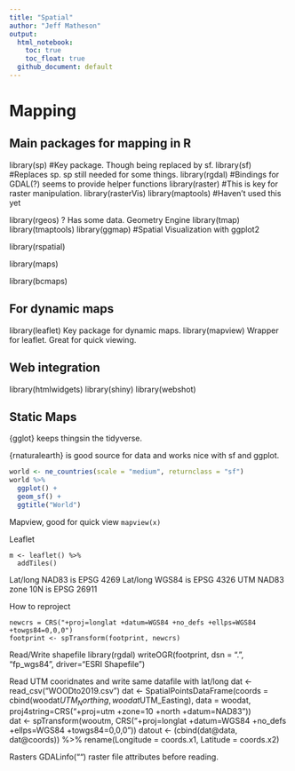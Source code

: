 ```yaml
---
title: "Spatial"
author: "Jeff Matheson"
output: 
  html_notebook:
    toc: true
    toc_float: true
  github_document: default
---
```


# Mapping

## Main packages for mapping in R
library(sp)         #Key package. Though being replaced by sf.
library(sf)         #Replaces sp. sp still needed for some things.
library(rgdal)      #Bindings for GDAL(?) seems to provide helper functions
library(raster)     #This is key for raster manipulation.
library(rasterVis)
library(maptools)   #Haven't used this yet

library(rgeos)      ? Has some data. Geometry Engine
library(tmap)
library(tmaptools)
library(ggmap)      #Spatial Visualization with ggplot2

library(rspatial)

library(maps)

library(bcmaps)

## For dynamic maps

library(leaflet)    Key package for dynamic maps. 
library(mapview)    Wrapper for leaflet. Great for quick viewing.

## Web integration 
library(htmlwidgets)
library(shiny)
library(webshot)

## Static Maps
{gglot} keeps thingsin the tidyverse.

{rnaturalearth} is good source for data and works nice with sf and ggplot.

```r
world <- ne_countries(scale = "medium", returnclass = "sf")
world %>% 
  ggplot() +
  geom_sf() +
  ggtitle("World")
```

Mapview, good for quick view
`mapview(x)`

Leaflet
```
m <- leaflet() %>% 
  addTiles() 
```

Lat/long NAD83 is EPSG 4269
Lat/long WGS84 is EPSG 4326
UTM NAD83 zone 10N is EPSG 26911 

How to reproject
```
newcrs = CRS("+proj=longlat +datum=WGS84 +no_defs +ellps=WGS84 +towgs84=0,0,0")
footprint <- spTransform(footprint, newcrs)
```

Read/Write shapefile
library(rgdal)
writeOGR(footprint, dsn = ".", "fp_wgs84", driver="ESRI Shapefile")

Read UTM cooridnates and write same datafile with lat/long 
dat <- read_csv("WOODto2019.csv") 
dat <- SpatialPointsDataFrame(coords = cbind(woodat$UTM_Northing, woodat$UTM_Easting), 
                              data = woodat, proj4string=CRS("+proj=utm +zone=10 +north +datum=NAD83"))  
dat <- spTransform(wooutm, CRS("+proj=longlat +datum=WGS84 +no_defs +ellps=WGS84 +towgs84=0,0,0"))
datout <- (cbind(dat@data, dat@coords)) %>% 
                  rename(Longitude = coords.x1, Latitude = coords.x2)

Rasters
GDALinfo("") raster file attributes before reading. 